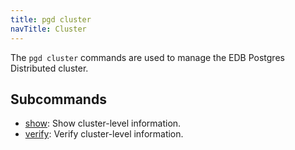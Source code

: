 ```yaml
---
title: pgd cluster
navTitle: Cluster
---
```


The `pgd cluster` commands are used to manage the EDB Postgres Distributed cluster.

## Subcommands

- [show](show): Show cluster-level information.
- [verify](verify): Verify cluster-level information.

